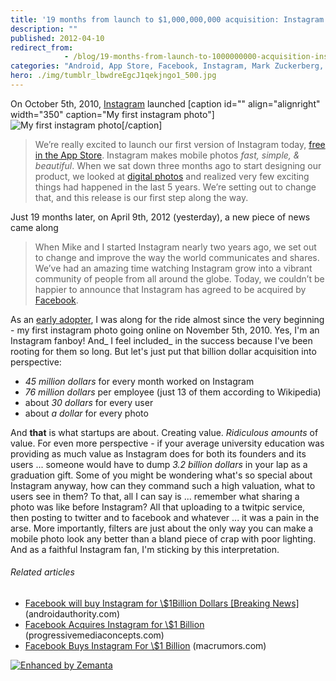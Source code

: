 ```yaml
---
title: '19 months from launch to $1,000,000,000 acquisition: Instagram'
description: ""
published: 2012-04-10
redirect_from: 
            - /blog/19-months-from-launch-to-1000000000-acquisition-instagram/swizec/4142
categories: "Android, App Store, Facebook, Instagram, Mark Zuckerberg, Photograph, Twitter, Uncategorized, Wikipedia"
hero: ./img/tumblr_lbwdreEgcJ1qekjngo1_500.jpg
---
```


On October 5th, 2010, [Instagram](http://instagr.am/ "Instagram") launched \[caption id="" align="alignright" width="350" caption="My first instagram photo"]![My first instagram photo](./img/tumblr_lbwdreEgcJ1qekjngo1_500.jpg "My first instagram photo")\[/caption]

> We’re really excited to launch our first version of Instagram today, [free in the App Store](itms://itunes.apple.com/us/app/instagram/id389801252?mt=8). Instagram makes mobile photos _fast, simple, & beautiful_. When we sat down three months ago to start designing our product, we looked at [digital photos](http://en.wikipedia.org/wiki/Digital_photography "Digital photography") and realized very few exciting things had happened in the last 5 years. We’re setting out to change that, and this release is our first step along the way.

Just 19 months later, on April 9th, 2012 (yesterday), a new piece of news came along

> When Mike and I started Instagram nearly two years ago, we set out to change and improve the way the world communicates and shares. We’ve had an amazing time watching Instagram grow into a vibrant community of people from all around the globe. Today, we couldn’t be happier to announce that Instagram has agreed to be acquired by [Facebook](http://facebook.com "Facebook").

As an [early adopter](http://en.wikipedia.org/wiki/Early_adopter "Early adopter"), I was along for the ride almost since the very beginning - my first instagram photo going online on November 5th, 2010. Yes, I'm an Instagram fanboy! And_ I feel included_ in the success because I've been rooting for them so long. But let's just put that billion dollar acquisition into perspective:

-   _45 million dollars_ for every month worked on Instagram
-   _76 million dollars_ per employee (just 13 of them according to Wikipedia)
-   about _30 dollars_ for every user
-   about _a dollar_ for every photo

And **that** is what startups are about. Creating value. _Ridiculous amounts_ of value. For even more perspective - if your average university education was providing as much value as Instagram does for both its founders and its users ... someone would have to dump _3.2 billion dollars_ in your lap as a graduation gift. Some of you might be wondering what's so special about Instagram anyway, how can they command such a high valuation, what to users see in them? To that, all I can say is ... remember what sharing a photo was like before Instagram? All that uploading to a twitpic service, then posting to twitter and to facebook and whatever ... it was a pain in the arse. More importantly, filters are just about the only way you can make a mobile photo look any better than a bland piece of crap with poor lighting. And as a faithful Instagram fan, I'm sticking by this interpretation.

###### Related articles

-   [Facebook will buy Instagram for \\$1Billion Dollars \[Breaking News\]](http://www.androidauthority.com/facebook-will-buy-instagram-for-1billion-dollars-breaking-news-73899/) (androidauthority.com)
-   [Facebook Acquires Instagram for \\$1 Billion](http://progressivemediaconcepts.com/2012/04/facebook-acquires-instagram-for-1-billion/) (progressivemediaconcepts.com)
-   [Facebook Buys Instagram For \\$1 Billion](http://www.macrumors.com/2012/04/09/facebook-buys-instagram-for-1-billion/) (macrumors.com)

[![Enhanced by Zemanta](http://img.zemanta.com/zemified_e.png?x-id=70289ca6-3204-4e92-96ee-7ccb9373ab9d)](http://www.zemanta.com/ "Enhanced by Zemanta")
